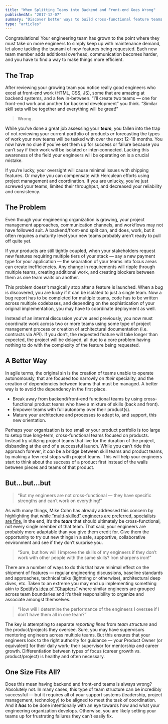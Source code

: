 ```yaml
---
title: "When Splitting Teams into Backend and Front-end Goes Wrong"
publishedAt: "2017-12-07"
summary: "Discover better ways to build cross-functional feature teams without increasing dependencies"
type: "articles"
---
```


Congratulations! Your engineering team has grown to the point where they must take on more engineers to simply keep up with maintenance demand, let alone tackling the tsunami of new features being requested. Each new team member adds additional overhead, communication becomes harder, and you have to find a way to make things more efficient.

## The Trap

After reviewing your growing team you notice really good engineers who excel at front-end work (HTML, CSS, JS), some that are amazing at backend systems, and a few in-between. “I’ll create two teams — one for front-end work and another for backend development” you think. “Similar skill sets will be together and everything will be great!”

> Wrong.

While you’ve done a great job assessing your **_team_**, you fallen into the trap of not reviewing your current portfolio of products _or_ forecasting the types of work your new teams will be tasked with over the next 12–18 months. You now have no clue if you’ve set them up for success or failure because you can’t say if their work will be isolated or inter-connected. Lacking this awareness of the field your engineers will be operating on is a crucial mistake.

If you’re lucky, your oversight will cause minimal issues with shipping features. Or maybe you can compensate with Herculean efforts using project management and coordination. If you are unlucky, you’ve just screwed your teams, limited their throughput, and decreased your reliability and consistency.

## The Problem

Even though your engineering organization is growing, your project management approaches, communication channels, and workflows may not have followed suit. A backend/front-end split can, and does, work, but it often requires a maturity level your new teams probably aren’t ready to pull off quite yet.

If your products are still tightly coupled, when your stakeholders request new features requiring multiple tiers of your stack — say a new payment type for your application — the separation of your teams into focus areas can create inefficiencies. Any change in requirements will ripple through multiple teams, creating additional work, and creating blockers between them as one team waits on another.

This problem doesn’t magically stop after a feature is launched. When a bug is discovered, you are lucky if it can be isolated to just a single team. Now a bug report has to be completed for multiple teams, code has to be written across multiple codebases, and depending on the sophistication of your original implementation, you may have to coordinate deployment as well.

Instead of an internal discussion you’ve used previously, you now must coordinate work across two or more teams using some type of project management process or creation of architectural documentation (i.e. contracts via API). If you don’t, the requested feature will take longer than expected, the project will be delayed, all due to a core problem having nothing to do with the complexity of the feature being requested.

## A Better Way

In agile terms, the original sin is the creation of teams unable to operate autonomously, that are focused too narrowly on _their_ speciality, and the creation of dependencies between teams that must be managed. A better way is to avoid the dependency in the first place.

-   Break away from backend/front-end functional teams by using cross-functional product teams who have a mixture of skills (back and front).
-   Empower teams with full autonomy over their product(s).
-   Mature your architecture and processes to adapt to, and support, this new orientation.

Perhaps your organization is too small or your product portfolio is too large to setup true long-term, cross-functional teams focused on products. Instead try utilizing project teams that live for the duration of the project, disbanding at the end of a successful launch. While you can’t ride this approach forever, it _can_ be a bridge between skill teams and product teams, by making a few rest stops with project teams. This will help your engineers start to think about the success of a product first instead of the walls between pieces and teams of that product.

## But…but…but

> “But my engineers are not cross-functional — they have specific strengths and can’t work on everything!”

As with many things, Mike Cohn has already addressed this concern by highlighting that [while “multi-skilled” engineers are preferred, specialists are fine.](https://www.mountaingoatsoftware.com/blog/cross-functional-doesnt-mean-everyone-can-do-everything) In the end, it’s the **_team_** that should ultimately be cross-functional, not every single member of that team. That said, your engineers are probably more adaptable than you give them credit for. Give them the opportunity to try out new things in a safe, supportive, collaborative environment and see if they don’t surprise you.

> “Sure, but how will I improve the skills of my engineers if they don’t work with
> other people with the same skills? Iron sharpens iron!”

There are a number of ways to do this that have minimal effect on the shipment of features — regular engineering discussions, baseline standards and approaches, technical talks (lightning or otherwise), architectural deep dives, etc. Taken to an extreme you may end up implementing something akin to [Spotify’s idea of “Chapters”](http://blog.crisp.se/2012/11/14/henrikkniberg/scaling-agile-at-spotify) where similar engineers are grouped across team boundaries and it’s their responsibility to organize and associate amongst themselves.

> “How will I determine the performance of the engineers I oversee if I don’t have
> them all in one team?”

The key is attempting to separate _reporting lines_ from _team structure_ and the product/projects they oversee. Sure, you may have supervisors mentoring engineers across multiple teams. But this ensures that your engineers look to the right authority for guidance — your Product Owner (or equivalent) for their daily work; their supervisor for mentorship and career growth. Differentiation between types of focus (career growth vs. product/project) is healthy and often necessary.

## One Size Fits All?

Does this mean having backend and front-end teams is always wrong? Absolutely not. In many cases, this type of team structure can be incredibly successful — but it requires all of your support systems (leadership, project management, technology) to be aligned to meet the task of coordination. And it **_has_** to be done intentionally with an eye towards how and what your engineering organization develops. Otherwise, you are likely setting your teams up for frustrating failures they can’t easily fix.
